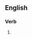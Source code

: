 {{also|Gravels}}

==English==

===Verb===
{{head|en|verb form}}

# {{en-third-person singular of|gravel}}